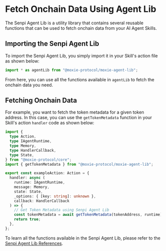 
# Fetch Onchain Data Using Agent Lib

<CopyPageButton />

The Senpi Agent Lib is a utility library that contains several reusable functions that can be used to fetch onchain data from your AI Agent Skills.

## Importing the Senpi Agent Lib

To import the Senpi Agent Lib, you simply import it in your Skill's action file as shown below:

```typescript
import * as agentLib from "@moxie-protocol/moxie-agent-lib";
```

From here, you can use all the functions available in `agentLib` to fetch the onchain data you need.

## Fetching Onchain Data

For example, you want to fetch the token metadata for a given token address. In this case, you can use the `getTokenMetadata` function in your Skill's action `handler` code as shown below:

```typescript {19}
import {
  type Action,
  type IAgentRuntime,
  type Memory,
  type HandlerCallback,
  type State,
} from "@moxie-protocol/core";
import { getTokenMetadata } from "@moxie-protocol/moxie-agent-lib";

export const exampleAction: Action = {
  handler: async (
    runtime: IAgentRuntime,
    message: Memory,
    state: State,
    _options: { [key: string]: unknown },
    callback: HandlerCallback
  ) => {
    // Get Token Metadata using Senpi Agent Lib
    const tokenMetadata = await getTokenMetadata(tokenAddress, runtime);
    return true;
  },
};
```

To learn all the functions available in the Senpi Agent Lib, please refer to the [Senpi Agent Lib References](../../references/moxie-agent-lib/index.mdx).

<DeveloperSupport />
